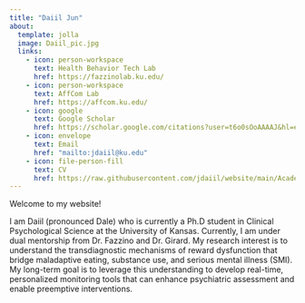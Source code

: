 ---
title: "Daiil Jun"
about:
  template: jolla
  image: Daiil_pic.jpg
  links:
    - icon: person-workspace
      text: Health Behavior Tech Lab
      href: https://fazzinolab.ku.edu/
    - icon: person-workspace
      text: AffCom Lab
      href: https://affcom.ku.edu/  
    - icon: google
      text: Google Scholar
      href: https://scholar.google.com/citations?user=t6o0sOoAAAAJ&hl=en&oi=ao
    - icon: envelope
      text: Email
      href: "mailto:jdaiil@ku.edu"
    - icon: file-person-fill
      text: CV
      href: https://raw.githubusercontent.com/jdaiil/website/main/Academic_CV_2025_DJ.pdf
---

Welcome to my website!

I am Daiil (pronounced Dale) who is currently a Ph.D student in Clinical Psychological Science at the University of Kansas. Currently, I am under dual mentorship from Dr. Fazzino and Dr. Girard. My research interest is to understand the transdiagnostic mechanisms of reward dysfunction that bridge maladaptive eating, substance use, and serious mental illness (SMI). My long-term goal is to leverage this understanding to develop real-time, personalized monitoring tools that can enhance psychiatric assessment and enable preemptive interventions.